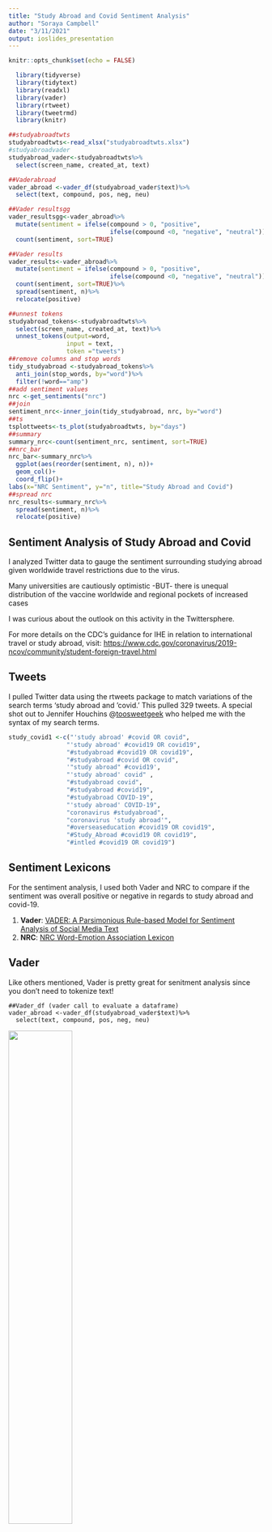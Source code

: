 ---
title: "Study Abroad and Covid Sentiment Analysis"
author: "Soraya Campbell"
date: "3/11/2021"
output: ioslides_presentation
---

```{r setup, include=FALSE}
knitr::opts_chunk$set(echo = FALSE)
```
```{r, echo=FALSE, message=FALSE, warning=FALSE}
  library(tidyverse)
  library(tidytext)
  library(readxl)
  library(vader)
  library(rtweet)
  library(tweetrmd)
  library(knitr)

##studyabroadtwts
studyabroadtwts<-read_xlsx("studyabroadtwts.xlsx")
#studyabroadvader
studyabroad_vader<-studyabroadtwts%>%
  select(screen_name, created_at, text)

##Vaderabroad
vader_abroad <-vader_df(studyabroad_vader$text)%>%
  select(text, compound, pos, neg, neu)

##Vader resultsgg
vader_resultsgg<-vader_abroad%>%
  mutate(sentiment = ifelse(compound > 0, "positive",
                            ifelse(compound <0, "negative", "neutral")))%>%
  count(sentiment, sort=TRUE)

##Vader results
vader_results<-vader_abroad%>%
  mutate(sentiment = ifelse(compound > 0, "positive",
                            ifelse(compound <0, "negative", "neutral")))%>%
  count(sentiment, sort=TRUE)%>%
  spread(sentiment, n)%>%
  relocate(positive)

##unnest tokens
studyabroad_tokens<-studyabroadtwts%>%
  select(screen_name, created_at, text)%>%
  unnest_tokens(output=word,
                input = text,
                token ="tweets")
##remove columns and stop words
tidy_studyabroad <-studyabroad_tokens%>%
  anti_join(stop_words, by="word")%>%
  filter(!word=="amp")
##add sentiment values
nrc <-get_sentiments("nrc")
##join
sentiment_nrc<-inner_join(tidy_studyabroad, nrc, by="word")
##ts
tsplottweets<-ts_plot(studyabroadtwts, by="days")
##summary
summary_nrc<-count(sentiment_nrc, sentiment, sort=TRUE)
##nrc_bar 
nrc_bar<-summary_nrc%>%
  ggplot(aes(reorder(sentiment, n), n))+
  geom_col()+
  coord_flip()+
labs(x="NRC Sentiment", y="n", title="Study Abroad and Covid")
##spread nrc
nrc_results<-summary_nrc%>%
  spread(sentiment, n)%>%
  relocate(positive)
```

## Sentiment Analysis of Study Abroad and Covid

I analyzed Twitter data to gauge the sentiment surrounding studying abroad given worldwide travel restrictions due to the virus.  

Many universities are cautiously optimistic -BUT- there is unequal distribution of the vaccine worldwide and regional pockets of increased cases  

I was curious about the outlook on this activity in the Twittersphere.

For more details on the CDC's guidance for IHE in relation to international travel or study abroad, visit:   <https://www.cdc.gov/coronavirus/2019-ncov/community/student-foreign-travel.html>

## Tweets
I pulled Twitter data using the rtweets package to match variations of the search terms 'study abroad and 'covid.' This pulled 329 tweets. A special shot out to Jennifer Houchins @[toosweetgeek](https://twitter.com/TooSweetGeek) who helped me with the syntax of my search terms. 

```{r, echo=TRUE}
study_covid1 <-c("'study abroad' #covid OR covid",
                "'study abroad' #covid19 OR covid19",
                "#studyabroad #covid19 OR covid19",
                "#studyabroad #covid OR covid",
                '"study abroad" #covid19',
                "'study abroad' covid" ,
                "#studyabroad covid",
                "#studyabroad #covid19",
                "#studyabroad COVID-19",
                "'study abroad' COVID-19",
                "coronavirus #studyabroad",
                "coronavirus 'study abroad'",
                "#overseaseducation #covid19 OR covid19",
                "#Study_Abroad #covid19 OR covid19", 
                "#intled #covid19 OR covid19")
```


## Sentiment Lexicons 
For the sentiment analysis, I used both Vader and NRC to compare if the sentiment was overall positive or negative in regards to study abroad and covid-19.   

1. **Vader**:  [VADER: A Parsimonious Rule-based Model for Sentiment Analysis of Social Media Text](https://www.aaai.org/ocs/index.php/ICWSM/ICWSM14/paper/view/8109/8122)  
2. **NRC**:  [NRC Word-Emotion Association Lexicon](https://www.aaai.org/ocs/index.php/ICWSM/ICWSM14/paper/view/8109/8122)   


## Vader
Like others mentioned, Vader is pretty great for senitment analysis since you don't need to tokenize text!

```
##Vader_df (vader call to evaluate a dataframe)
vader_abroad <-vader_df(studyabroad_vader$text)%>%
  select(text, compound, pos, neg, neu)
```
![](darth-vader-empire-strikes-back.jpg){width=50%}


## Vader Results

The sentiment surrounding study abroad and covid using the Vader lexicon is overall positive but there is a good amount of negativity/neutrality in there as well.

```{r fig2, fig.height=3, fig.width=4, fig.align="center"}
  vader_abroad%>%
  mutate(sentiment = ifelse(compound > 0, "positive",
                            ifelse(compound <0, "negative", "neutral")))%>%
  count(sentiment, sort=TRUE)%>%
  spread(sentiment, n)%>%
  relocate(positive)%>%
  kable()

 vader_resultsgg%>%
  ggplot(aes(fct_reorder(sentiment, n), n))+
  geom_col()+
  labs(x="Vader Sentiment Value", y="Vader Sentiment Score", title="Study Abroad and Covid Twitter Data")
```

## Sample tweets by sentiment (positive)- Vader

```{r}
tweet_embed("https://twitter.com/VISIT_Insurance/status/1367669706174455808?s=20")  
tweet_embed("https://twitter.com/ThamesLanka/status/1367393179884871680?s=20")
```
## Sample tweets by sentiment (negative) - Vader
```{r}
tweet_embed("https://twitter.com/bertholdts/status/1367483846044876807?s=20")  
tweet_embed("https://twitter.com/raplineugh/status/1367768417848025088?s=20")
```

## NRC Lexicon

Results from the NRC Lexicon were very similar to those from Vader. 
```{r, fig2, fig.height=3, fig.width=4}
summary_nrc%>%
  spread(sentiment, n)%>%
  relocate(positive)%>%
  kable()

summary_nrc%>%
  ggplot(aes(reorder(sentiment, n), n))+
  geom_col()+
  coord_flip()+
labs(x="NRC Sentiment", y="n", title="Study Abroad and Covid")
```

## Limitations   
- The twitter developer app only pulls the last 6-9 days worth of data - would be nice to take a longer view  
- Not as many university students post to Twitter as opposed to other platforms  
- Institutions may or may not put their views out there on the subject  
- Overall, it's a small snapshot of the opinions surrounding a multi-faceted issue  

## Conclusion

The data shows a limited snapshot of the sentiment around study abroad and covid but it seems to lean positive with some cautious apprehension mixed in. Hopefully domestic and international travel slowly resumes so that this sector can get back to their new normal. 
